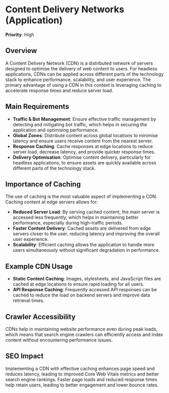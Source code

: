 
# Content Delivery Networks (Application)

**Priority**: High

## Overview
A Content Delivery Network (CDN) is a distributed network of servers designed to optimise the delivery of web content to users. For headless applications, CDNs can be applied across different parts of the technology stack to enhance performance, scalability, and user experience. The primary advantage of using a CDN in this context is leveraging caching to accelerate response times and reduce server load.

## Main Requirements

- **Traffic & Bot Management**: Ensure effective traffic management by detecting and mitigating bot traffic, which helps in securing the application and optimising performance.
- **Global Zones**: Distribute content across global locations to minimise latency and ensure users receive content from the nearest server.
- **Response Caching**: Cache responses at edge locations to reduce server load, decrease latency, and provide quicker response times.
- **Delivery Optimisation**: Optimise content delivery, particularly for headless applications, to ensure assets are quickly available across different parts of the technology stack.

## Importance of Caching

The use of caching is the most valuable aspect of implementing a CDN. Caching content at edge servers allows for:

- **Reduced Server Load**: By serving cached content, the main server is accessed less frequently, which helps in maintaining better performance, especially during high-traffic periods.
- **Faster Content Delivery**: Cached assets are delivered from edge servers closer to the user, reducing latency and improving the overall user experience.
- **Scalability**: Efficient caching allows the application to handle more users simultaneously without significant degradation in performance.

## Example CDN Usage

- **Static Content Caching**: Images, stylesheets, and JavaScript files are cached at edge locations to ensure rapid loading for all users.
- **API Response Caching**: Frequently accessed API responses can be cached to reduce the load on backend servers and improve data retrieval times.

## Crawler Accessibility
CDNs help in maintaining website performance even during peak loads, which means that search engine crawlers can efficiently access and index content without encountering performance issues.

## SEO Impact
Implementing a CDN with effective caching enhances page speed and reduces latency, leading to improved Core Web Vitals metrics and better search engine rankings. Faster page loads and reduced response times help retain users, leading to better engagement and lower bounce rates.

